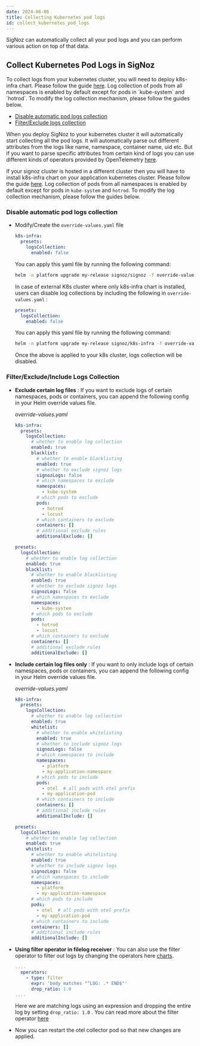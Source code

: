 ```yaml
---
date: 2024-06-06
title: Collecting Kubernetes pod logs
id: collect_kubernetes_pod_logs
---
```


SigNoz can automatically collect all your pod logs and you can perform various action on top of that data.


## Collect Kubernetes Pod Logs in SigNoz

<Tabs>
<TabItem value="Cloud" label="SigNoz Cloud" default>
To collect logs from your kubernetes cluster, you will need to deploy k8s-infra chart. Please follow the guide <a href = "/docs/tutorial/kubernetes-infra-metrics/" rel="noopener noreferrer nofollow" target="_blank" >here</a>. 
Log collection of pods from all namespaces is enabled by default except for pods in `kube-system` and `hotrod`. To modify the log collection mechanism, please follow the guides below.


- [Disable automatic pod logs collection](#disable-automatic-pod-logs-collection)
- [Filter/Exclude logs collection](#filterexcludeinclude-logs-collection)

</TabItem>

<TabItem value="self-host" label="Self-Hosted">

When you deploy SigNoz to your kubernetes cluster it will automatically start collecting all the pod logs. It will automatically parse out different attributes from the logs like name, namespace, container name, uid etc. But if you want to parse specific attributes from certain kind of logs you can use different kinds of operators provided by OpenTelemetry [here](/docs/userguide/logs#operators-for-parsing-and-manipulating-logs).

If your signoz cluster is hosted in a different cluster then you will have to install k8s-infra chart on your application kubernetes cluster. Please follow the guide [here](/docs/tutorial/kubernetes-infra-metrics/). Log collection of pods from all namespaces is enabled by default except for pods in `kube-system` and `hotrod`. To modify the log collection mechanism, please follow the guides below.

</TabItem>
</Tabs>

### Disable automatic pod logs collection

* Modify/Create the `override-values.yaml` file
  ```yaml
  k8s-infra:
    presets:
      logsCollection:
        enabled: false
  ```

  You can apply this yaml file by running the following command:

  ```bash
  helm -n platform upgrade my-release signoz/signoz -f override-values.yaml
  ```  

  In case of external K8s cluster where only k8s-infra chart is installed, users can disable log collections by including the following in `override-values.yaml` :

  ```yaml
  presets:
    logsCollection:
      enabled: false
  ```

  You can apply this yaml file by running the following command:

  ```bash
  helm -n platform upgrade my-release signoz/k8s-infra -f override-values.yaml
  ```  

  Once the above is applied to your k8s cluster, logs collection will be disabled.



### Filter/Exclude/Include Logs Collection

* **Exclude certain log files** : If you want to exclude logs of certain namespaces, pods or containers,
  you can append the following config in your Helm override values file.

  _override-values.yaml_

  <Tabs>
  <TabItem value="signoz" label="SigNoz chart" default>

  ```yaml
  k8s-infra:
    presets:
      logsCollection:
        # whether to enable log collection
        enabled: true
        blacklist:
          # whether to enable blacklisting
          enabled: true
          # whether to exclude signoz logs
          signozLogs: false
          # which namespaces to exclude
          namespaces:
            - kube-system
          # which pods to exclude
          pods:
            - hotrod
            - locust
          # which containers to exclude
          containers: []
          # additional exclude rules
          additionalExclude: []
  ```

  </TabItem>
  <TabItem value="k8s-infra" label="K8s-Infra chart" default>

  ```yaml
  presets:
    logsCollection:
      # whether to enable log collection
      enabled: true
      blacklist:
        # whether to enable blacklisting
        enabled: true
        # whether to exclude signoz logs
        signozLogs: false
        # which namespaces to exclude
        namespaces:
          - kube-system
        # which pods to exclude
        pods:
          - hotrod
          - locust
        # which containers to exclude
        containers: []
        # additional exclude rules
        additionalExclude: []
  ```

  </TabItem>
  </Tabs>

* **Include certain log files only** : If you want to only include logs of certain namespaces, pods or containers,
  you can append the following config in your Helm override values file.

  _override-values.yaml_

  <Tabs>
  <TabItem value="signoz" label="SigNoz chart" default>

  ```yaml
  k8s-infra:
    presets:
      logsCollection:
        # whether to enable log collection
        enabled: true
        whitelist:
          # whether to enable whitelisting
          enabled: true
          # whether to include signoz logs
          signozLogs: false
          # which namespaces to include
          namespaces:
            - platform
            - my-application-namespace
          # which pods to include
          pods:
            - otel  # all pods with otel prefix
            - my-application-pod
          # which containers to include
          containers: []
          # additional include rules
          additionalInclude: []
  ```

  </TabItem>
  <TabItem value="k8s-infra" label="K8s-Infra chart" default>

  ```yaml
  presets:
    logsCollection:
      # whether to enable log collection
      enabled: true
      whitelist:
        # whether to enable whitelisting
        enabled: true
        # whether to include signoz logs
        signozLogs: false
        # which namespaces to include
        namespaces:
          - platform
          - my-application-namespace
        # which pods to include
        pods:
          - otel  # all pods with otel prefix
          - my-application-pod
        # which containers to include
        containers: []
        # additional include rules
        additionalInclude: []
  ```

  </TabItem>
  </Tabs>

* **Using filter operator in filelog receiver** : You can also use the filter operator to filter out logs by changing the operators here [charts](https://github.com/SigNoz/charts/blob/main/charts/k8s-infra/values.yaml).
  
  ```yaml {3-6}
  ....
    operators:
      - type: filter
        expr: 'body matches "^LOG: .* END$"'
        drop_ratio: 1.0
  ....
  ```

  Here we are matching logs using an expression and dropping the entire log by setting `drop_ratio: 1.0` . You can read more about the filter operator [here](https://github.com/open-telemetry/opentelemetry-collector-contrib/blob/main/pkg/stanza/docs/operators/filter.md)

* Now you can restart the otel collector pod so that new changes are applied.
